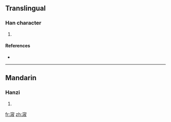 ==Translingual==

===Han character===
{{Han char|rn=85|rad=水|as=11|sn=14|four=3314<sub>7</sub>|canj=水十卜水 (EJYE)}}

# {{defn|Han|sort=水11}}

====References====
* {{Han ref|kx=0644.240|dkj=18104|dj=1053.020|hdz=31731.010|uh=6F03|ud=28419|bh=E26F|bd=57967}}

----

==Mandarin==

===Hanzi===
{{cmn-hanzi|pin=[[jí]] ([[ji2]]), [[lóu]] ([[lou2]])|wg=chi<sup>2</sup>, lou<sup>2</sup>}}

# {{defn|Mandarin}}

[[fr:漃]]
[[zh:漃]]